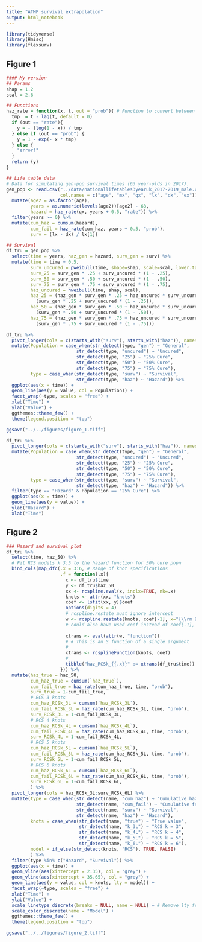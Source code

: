 ```yaml
---
title: "ATMP survival extrapolation"
output: html_notebook
---
```


```r
library(tidyverse)
library(Hmisc)
library(flexsurv)
```


## Figure 1

```r
#### My version
## Params
shap = 1.2
scal = 2.6

## Functions
haz_rate = function(x, t, out = "prob"){ # Function to convert between rates and probability
  tmp  = t - lag(t, default = 0)
  if (out == "rate"){
    y = - (log(1 - x)) / tmp
  } else if (out == "prob") {
    y = 1 - exp(- x * tmp)
  } else {
    "error!"
  }
  return (y)
}

## Life table data
# Data for simulating gen-pop survival times (63 year-olds in 2017).
gen_pop <- read.csv("../data/nationallifetables3yearuk_2017-2019_male.csv",
                    col.names = c("age", "mx", "qx", "lx", "dx", "ex")) %>% 
  mutate(age2 = as.factor(age), 
         years = as.numeric(levels(age2))[age2] - 63,
         hazard = haz_rate(qx, years + 0.5, "rate")) %>% 
  filter(years >= 0) %>% 
  mutate(cum_haz = cumsum(hazard),
         cum_fail = haz_rate(cum_haz, years + 0.5, "prob"), 
         surv = (lx - dx) / lx[1])

## Survival
df_tru = gen_pop %>% 
  select(time = years, haz_gen = hazard, surv_gen = surv) %>%
  mutate(time = time + 0.5,
         surv_uncured = pweibull(time, shape=shap, scale=scal, lower.tail=FALSE),
         surv_25 = surv_gen * .25 + surv_uncured * (1 - .25),
         surv_50 = surv_gen * .50 + surv_uncured * (1 - .50),
         surv_75 = surv_gen * .75 + surv_uncured * (1 - .75),
         haz_uncured = hweibull(time, shap, scal),
         haz_25 = (haz_gen * surv_gen * .25 + haz_uncured * surv_uncured * (1 - .25)) / 
           (surv_gen * .25 + surv_uncured * (1 - .25)),
         haz_50 = (haz_gen * surv_gen * .50 + haz_uncured * surv_uncured * (1 - .50)) / 
           (surv_gen * .50 + surv_uncured * (1 - .50)),
         haz_75 = (haz_gen * surv_gen * .75 + haz_uncured * surv_uncured * (1 - .75)) / 
           (surv_gen * .75 + surv_uncured * (1 - .75))) 

df_tru %>% 
  pivot_longer(cols = c(starts_with("surv"), starts_with("haz")), names_to = "type") %>% 
  mutate(Population = case_when(str_detect(type, "gen") ~ "General",
                          str_detect(type, "uncured") ~ "Uncured",
                          str_detect(type, "25") ~ "25% Cure",
                          str_detect(type, "50") ~ "50% Cure",
                          str_detect(type, "75") ~ "75% Cure"),
         type = case_when(str_detect(type, "surv") ~ "Survival",
                          str_detect(type, "haz") ~ "Hazard")) %>% 
  ggplot(aes(x = time)) +
  geom_line(aes(y = value, col = Population)) +
  facet_wrap(~type, scales = "free") +
  xlab("Time") +
  ylab("Value") +
  ggthemes::theme_few() +
  theme(legend.position = "top")

ggsave("../../figures/figure_1.tiff")
```


```r
df_tru %>% 
  pivot_longer(cols = c(starts_with("surv"), starts_with("haz")), names_to = "type") %>% 
  mutate(Population = case_when(str_detect(type, "gen") ~ "General",
                          str_detect(type, "uncured") ~ "Uncured",
                          str_detect(type, "25") ~ "25% Cure",
                          str_detect(type, "50") ~ "50% Cure",
                          str_detect(type, "75") ~ "75% Cure"),
         type = case_when(str_detect(type, "surv") ~ "Survival",
                          str_detect(type, "haz") ~ "Hazard")) %>% 
  filter(type == "Hazard" & Population == "25% Cure") %>% 
  ggplot(aes(x = time)) +
  geom_line(aes(y = value)) +
  ylab("Hazard") +
  xlab("Time")
```


## Figure 2

```r
### Hazard and survival plot
df_tru %>% 
  select(time, haz_50) %>% 
  # Fit RCS models k 3:5 to the hazard function for 50% cure popn
  bind_cols(map_dfc(.x = 3:6, # Range of knot specifications
                    .f = function(.x){
                      x <- df_tru$time
                      y <- df_tru$haz_50
                      xx <- rcspline.eval(x, inclx=TRUE, nk=.x)
                      knots <- attr(xx, "knots")
                      coef <- lsfit(xx, y)$coef
                      options(digits = 4)
                      # rcspline.restate must ignore intercept
                      w <- rcspline.restate(knots, coef[-1], x="{\\rm BP}")
                      # could also have used coef instead of coef[-1], to include intercept
                      
                      xtrans <- eval(attr(w, "function"))
                      # # This is an S function of a single argument
                      # 
                      xtrans <- rcsplineFunction(knots, coef)
                      # 
                      tibble("haz_RCSk_{{.x}}" := xtrans(df_tru$time)) # Dynamic naming
                    })) %>% 
  mutate(haz_true = haz_50,
         cum_haz_true = cumsum(`haz_true`),
         cum_fail_true = haz_rate(cum_haz_true, time, "prob"), 
         surv_true = 1-cum_fail_true,
         # RCS 3 knots
         cum_haz_RCSk_3L = cumsum(`haz_RCSk_3L`),
         cum_fail_RCSk_3L = haz_rate(cum_haz_RCSk_3L, time, "prob"), 
         surv_RCSk_3L = 1-cum_fail_RCSk_3L,
         # RCS 4 knots
         cum_haz_RCSk_4L = cumsum(`haz_RCSk_4L`),
         cum_fail_RCSk_4L = haz_rate(cum_haz_RCSk_4L, time, "prob"), 
         surv_RCSk_4L = 1-cum_fail_RCSk_4L,
         # RCS 5 knots
         cum_haz_RCSk_5L = cumsum(`haz_RCSk_5L`),
         cum_fail_RCSk_5L = haz_rate(cum_haz_RCSk_5L, time, "prob"), 
         surv_RCSk_5L = 1-cum_fail_RCSk_5L,
         # RCS 6 knots
         cum_haz_RCSk_6L = cumsum(`haz_RCSk_6L`),
         cum_fail_RCSk_6L = haz_rate(cum_haz_RCSk_6L, time, "prob"), 
         surv_RCSk_6L = 1-cum_fail_RCSk_6L,
         ) %>% 
  pivot_longer(cols = haz_RCSk_3L:surv_RCSk_6L) %>% 
  mutate(type = case_when(str_detect(name, "cum_haz") ~ "Cumulative hazard",
                          str_detect(name, "cum_fail") ~ "Cumulative failure",
                          str_detect(name, "surv") ~ "Survival",
                          str_detect(name, "haz") ~ "Hazard"),
         knots = case_when(str_detect(name, "true") ~ "True value",
                           str_detect(name, "k_3L") ~ "RCS k = 3",
                           str_detect(name, "k_4L") ~ "RCS k = 4",
                           str_detect(name, "k_5L") ~ "RCS k = 5",
                           str_detect(name, "k_6L") ~ "RCS k = 6"),
         model = if_else(str_detect(knots, "RCS"), TRUE, FALSE)
         ) %>% 
  filter(type %in% c("Hazard", "Survival")) %>% 
  ggplot(aes(x = time)) +
  geom_vline(aes(xintercept = 2.35), col = "grey") +
  geom_vline(aes(xintercept = 35.65), col = "grey") +
  geom_line(aes(y = value, col = knots, lty = model)) +
  facet_wrap(~type, scales = "free") +
  xlab("Time") +
  ylab("Value") +
  scale_linetype_discrete(breaks = NULL, name = NULL) + # Remove lty from legend
  scale_color_discrete(name = "Model") +
  ggthemes::theme_few() +
  theme(legend.position = "top")

ggsave("../../figures/figure_2.tiff")
```

